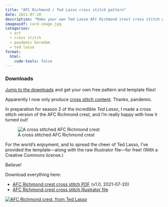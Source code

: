 ```yaml
---
title: "AFC Richmond / Ted Lasso cross stitch pattern"
date: 2021-07-20
description: "Make your own Ted Lasso AFC Richmond crest cross stitch with a free pattern and an Illustrator template"
imageasdf: card-image.jpg
categories: 
  - art
  - cross stitch
  - pandemic boredom
  - ted lasso
format:
  html:
    code-tools: false
---
```


::: {.callout-tip}
### Downloads

<a href="#downloads">Jump to the downloads</a> and get your own free pattern and template files!
:::

Apparently I now only produce [cross stitch content](/blog/tags/cross-stitch/). Thanks, pandemic.

In preparation for season 2 of the incredible *Ted Lasso*, I made a cross stitch version of the AFC Richmond crest, and I'm really happy with how it turned out!

![A cross stitched AFC Richmond crest](afc-richmond-cross-stitch.jpg "A cross stitched AFC Richmond crest")

For the world's enjoyment, and to spread the cheer of Ted Lasso, I've provided the template—along with the raw Illustrator file—for free! (With a Creative Commons license.)

Believe!

<span id="downloads">Download everything here:</span>

- [AFC Richmond crest cross stitch PDF](afc-richmond-cross-stitch.pdf) (v1.0, 2021-07-20)
- [AFC Richmond crest cross stitch Illustrator file](afc-richmond-cross-stitch.ai)

[![AFC Richmond crest, from Ted Lasso](afc-richmond-cross-stitch.png "AFC Richmond crest, from Ted Lasso")](afc-richmond-cross-stitch.pdf)
